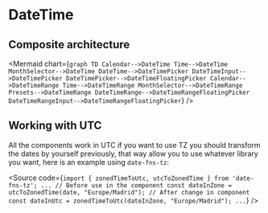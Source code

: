 
<Meta title="Components/Datetime" />

# DateTime

## Composite architecture

<Mermaid chart={`
graph TD
  Calendar-->DateTime
  Time-->DateTime
  MonthSelector-->DateTime
  DateTime-->DateTimePicker
  DateTimeInput-->DateTimePicker
  DateTimePicker-->DateTimeFloatingPicker
  Calendar-->DateTimeRange
  Time-->DateTimeRange
  MonthSelector-->DateTimeRange
  Presets-->DateTimeRange
  DateTimeRange-->DateTimeRangeFloatingPicker
  DateTimeRangeInput-->DateTimeRangeFloatingPicker
`} />

## Working with UTC

All the components work in UTC if you want to use TZ you should transform the
dates by yourself previously, that way allow you to use whatever library you
want, here is an example using `date-fns-tz`:

<Source code={`import { zonedTimeToUtc, utcToZonedTime } from 'date-fns-tz';
...
// Before use in the component
const dateInZone = utcToZonedTime(date, "Europe/Madrid");
// After change in component
const dateInUtc = zonedTimeToUtc(dateInZone, "Europe/Madrid");
...`} />
